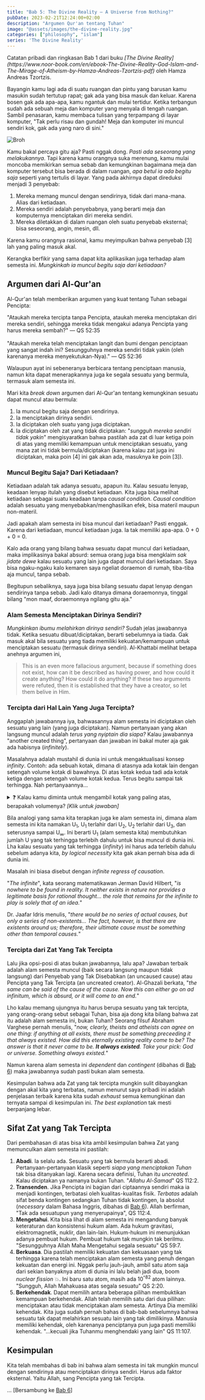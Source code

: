 ```yaml
---
title: "Bab 5: The Divine Reality — A Universe from Nothing?"
pubDate: 2023-02-21T12:24:00+02:00
description: "Argumen Qur'an tentang Tuhan"
image: "@assets/images/the-divine-reality.jpg"
categories: ["philosophy", "islam"]
series: 'The Divine Reality'
---
```


<Callout type="info">
  Catatan pribadi dan ringkasan Bab 1 dari buku <cite>[The Divine Reality](https://www.noor-book.com/en/ebook-The-Divine-Reality-God-Islam-and-The-Mirage-of-Atheism-by-Hamza-Andreas-Tzortzis-pdf)</cite> oleh Hamza Andreas Tzortzis.
</Callout>

Bayangin kamu lagi ada di suatu ruangan dan pintu yang barusan kamu masukin sudah tertutup rapat; gak ada yang bisa masuk dan keluar. Karena bosen gak ada apa-apa, kamu ngantuk dan mulai tertidur. Ketika terbangun sudah ada sebuah meja dan komputer yang menyala di tengah ruangan. Sambil penasaran, kamu membaca tulisan yang terpampang di layar komputer, "Tak perlu risau dan gundah! Meja dan komputer ini muncul sendiri kok, gak ada yang naro di sini."

![Broh](https://media3.giphy.com/media/v1.Y2lkPTc5MGI3NjExdWwzczMycGp4c2gxc205Y3J4bnh6eHhoZ2oxbXhjZGNhYTBiOWoydyZlcD12MV9pbnRlcm5hbF9naWZfYnlfaWQmY3Q9Zw/iHe7mA9M9SsyQ/giphy.gif)

Kamu bakal percaya gitu aja? Pasti nggak dong. _Pasti ada seseorang yang melakukannya_. Tapi karena kamu orangnya suka merenung, kamu mulai moncoba memikirkan semua sebab dan kemungkinan bagaimana meja dan komputer tersebut bisa berada di dalam ruangan, _apa betul ia ada begitu saja_ seperti yang tertulis di layar. Yang pada akhirnya dapat direduksi menjadi 3 penyebab:
1. Mereka memang muncul dengan sendirinya, tidak dari mana-mana. Alias dari ketiadaan.
1. Mereka sendiri adalah penyebabnya, yang berarti meja dan komputernya menciptakan diri mereka sendiri.
1. Mereka diletakkan di dalam ruangan oleh suatu penyebab eksternal; bisa seseorang, angin, mesin, dll.

Karena kamu orangnya rasional, kamu meyimpulkan bahwa penyebab <span class="blue">[3]</span> lah yang paling masuk akal.

Kerangka berfikir yang sama dapat kita aplikasikan juga terhadap alam semesta ini. _Mungkinkah ia muncul begitu saja dari ketiadaan?_

## Argumen dari Al-Qur'an

Al-Qur'an telah memberikan argumen yang kuat tentang Tuhan sebagai Pencipta:

<Verse>
  <Fragment slot="translation">
    "Ataukah mereka tercipta tanpa Pencipta, ataukah mereka menciptakan diri mereka sendiri, sehingga mereka tidak mengakui adanya Pencipta yang harus mereka sembah?" — QS 52:35<br /><br />
    "Ataukah mereka telah menciptakan langit dan bumi dengan penciptaan yang sangat indah ini? Sesungguhnya mereka sendiri tidak yakin (oleh karenanya mereka menyekutukan-Nya)." — QS 52:36
  </Fragment>
</Verse>

Walaupun ayat ini sebeneranya berbicara tentang penciptaan manusia, namun kita dapat menerapkannya juga ke segala sesuatu yang bermula, termasuk alam semesta ini.

Mari kita _break down_ argumen dari Al-Qur'an tentang kemungkinan sesuatu dapat muncul atau bermula:
1. Ia muncul begitu saja dengan sendirinya.
1. Ia menciptakan dirinya sendiri.
1. Ia diciptakan oleh suatu yang juga diciptakan.
1. Ia diciptakan oleh zat yang tidak diciptakan: "_sungguh mereka sendiri tidak yakin_" mengisyaratkan bahwa pastilah ada zat di luar ketiga poin di atas yang memiliki kemampuan untuk menciptakan sesuatu, yang mana zat ini tidak bermula/diciptakan (karena kalau zat juga ini diciptakan, maka poin <span class="blue">[4]</span> ini gak akan ada, masuknya ke poin <span class="blue">[3]</span>).

### Muncul Begitu Saja? Dari Ketiadaan?

Ketiadaan adalah tak adanya sesuatu, apapun itu. Kalau sesuatu lenyap, keadaan lenyap itulah yang disebut ketiadaan. Kita juga bisa melihat ketiadaan sebagai suatu keadaan tanpa _causal condition_. _Causal condition_ adalah sesuatu yang menyebabkan/menghasilkan efek, bisa materil maupun non-materil.

Jadi apakah alam semesta ini bisa muncul dari ketiadaan? Pasti enggak. Karena dari ketiadaan, muncul ketiadaan juga. Ia tak memiliki apa-apa. 0 + 0 + 0 = 0.

Kalo ada orang yang bilang bahwa sesuatu dapat muncul dari ketiadaan, maka implikasinya bakal absurd: semua orang juga bisa mengklaim _sak jidate dewe_ kalau sesuatu yang lain juga dapat muncul dari ketiadaan. Saya bisa ngaku-ngaku kalo kemaren saya ngeliat doraemon di rumah, tiba-tiba aja muncul, tanpa sebab.

Begitupun sebaliknya, saya juga bisa bilang sesuatu dapat lenyap dengan sendirinya tanpa sebab. Jadi kalo ditanya dimana doraemonnya, tinggal bilang "mon maaf, doraemonnya ngilang gitu aja."

### Alam Semesta Menciptakan Dirinya Sendiri?

_Mungkinkan ibumu melahirkan dirinya sendiri?_ Sudah jelas jawabannya tidak. Ketika sesuatu dibuat/diciptakan, berarti sebelumnya ia tiada. Gak masuk akal bila sesuatu yang tiada memiliki kekuatan/kemampuan untuk menciptakan sesuatu (termasuk dirinya sendiri). Al-Khattabi melihat betapa anehnya argumen ini,

> This is an even more fallacious argument, because if something does not exist, how can it be described as having power, and how could it create anything? How could it do anything? If these two arguments were refuted, then it is established that they have a creator, so let them belive in Him.

### Tercipta dari Hal Lain Yang Juga Tercipta?

Anggaplah jawabannya iya, bahwasannya alam semesta ini diciptakan oleh sesuatu yang lain (yang juga diciptakan). Namun pertanyaan yang akan langsung muncul adalah _terus yang nyiptain dia siapa?_ Kalau jawabannya "another created thing", pertanyaan dan jawaban ini bakal muter aja gak ada habisnya (_infinitely_).

Masalahnya adalah mustahil di dunia ini untuk mengaktualisasi konsep _infinity_. Contoh: ada sebuah kotak, dimana di atasnya ada kotak lain dengan setengah volume kotak di bawahnya. Di atas kotak kedua tadi ada kotak ketiga dengan setengah volume kotak kedua. Terus begitu sampai tak terhingga. Nah pertanyaannya...

<details>
  <summary>❓ Kalau kamu diminta untuk mengambil kotak yang paling atas, berapakah volumenya? <span style="font-weight: normal"><i>[Klik untuk jawaban]</i></span></summary>
  Jawabannya mustahil: kamu tak akan pernah bisa mengambil kotak teratas, karena kalau bisa ya namanya bukan "tak terhingga".
</details>

Bila analogi yang sama kita terapkan juga ke alam semesta ini, dimana alam semesta ini kita namakan U<sub>1</sub>, U<sub>1</sub> terlahir dari U<sub>2</sub>, U<sub>2</sub> terlahir dari U<sub>3</sub>, dan seterusnya sampai U<sub>∞</sub>. Ini berarti U<sub>1</sub> (alam semesta kita) membutuhkan jumlah U yang tak terhingga terlebih dahulu untuk bisa muncul di dunia ini. Lha kalau sesuatu yang tak terhingga (_infinity_) ini harus ada terlebih dahulu sebelum adanya kita, _by logical necessity_ kita gak akan pernah bisa ada di dunia ini.

Masalah ini biasa disebut dengan _infinite regress of causation_.

"_The infinite_", kata seorang matematikawan Jerman David Hilbert, "_is nowhere to be found in reality. It neither exists in nature nor provides a legitimate basis for rational thought... the role that remains for the infinite to play is solely that of an idea._"

Dr. Jaafar Idris menulis, "_there would be no series of actual causes, but only a series of non-existents... The fact, however, is that there are existents around us; therefore, their ultimate cause must be something other than temporal causes._"

### Tercipta dari Zat Yang Tak Tercipta

Lalu jika opsi-posi di atas bukan jawabannya, lalu apa? Jawaban terbaik adalah alam semesta muncul (baik secara langsung maupun tidak langsung) dari Penyebab yang Tak Disebabkan (an uncaused cause) atau Pencipta yang Tak Tercipta (an uncreated creator). Al-Ghazali berkata, "_the same can be said of the cause of the cause. Now this can either go on ad infinitum, which is absurd, or it will come to an end._"

Lho kalau memang ujungnya itu harus berupa sesuatu yang tak tercipta, yang orang-orang sebut sebagai Tuhan, bisa aja dong kita bilang bahwa zat itu adalah alam semesta ini, bukan Tuhan? Seorang filsuf Abraham Varghese pernah menulis, "_now, clearly, theists and atheists can agree on one thing: if anything at all exists, there must be something preceeding it that always existed. How did this eternally existing reality come to be? The answer is that it never came to be. **It always existed**. Take your pick: God or universe. Something always existed._"

Namun karena alam semesta ini _dependent_ dan _contingent_ (dibahas di [Bab 6]) maka jawabannya sudah pasti bukan alam semesta.

Kesimpulan bahwa ada Zat yang tak tercipta mungkin sulit dibayangkan dengan akal kita yang terbatas, namun menurut saya pribadi ini adalah penjelasan terbaik karena kita sudah _exhaust_ semua kemungkinan dan ternyata sampai di kesimpulan ini. _The best explanation_ tak mesti berpanjang lebar.

## Sifat Zat yang Tak Tercipta

Dari pembahasan di atas bisa kita ambil kesimpulan bahwa Zat yang memunculkan alam semesta ini pastilah:
1. **Abadi**. Ia selalu ada. Sesuatu yang tak bermula berarti abadi. Pertanyaan-pertanyaan klasik seperti _siapa yang menciptakan Tuhan_ tak bisa ditanyakan lagi. Karena secara definisi, Tuhan itu _uncreated_. Kalau diciptakan ya namanya bukan Tuhan. "_Allahu Al-Ṡamad_" QS 112:2.
2. **Transenden**. Jika Pencipta ini bagian dari ciptaannya sendiri maka ia menjadi kontingen, terbatasi oleh kualitas-kualitas fisik. _Terbatas_ adalah sifat benda kontingen sedangkan Tuhan tidak kontingen, Ia absolut (_necessary_ dalam Bahasa Inggris, dibahas di [Bab 6]). Allah berfirman, "Tak ada sesuatupun yang menyerupainya", QS 112:4.
3. **Mengetahui**. Kita bisa lihat di alam semesta ini mengandung banyak keteraturan dan konsistensi hukum alam. Ada hukum gravitasi, elektromagnetik, nuklir, dan lain-lain. Hukum-hukum ini menunjukkan adanya pembuat hukum. Pembuat hukum tak mungkin tak berilmu. "Sesungguhnya Allah Maha Mengetahui segala sesuatu" QS 59:7.
4. **Berkuasa**. Dia pastilah memiliki kekuatan dan kekuasaan yang tak terhingga karena telah menciptakan alam semesta yang penuh dengan kekuatan dan energi ini. Nggak perlu jauh-jauh, ambil satu atom saja dari sekian banyaknya atom di dunia ini lalu belah jadi dua, boom _nuclear fission_ 💥. Ini baru satu atom, masih ada 10<sup>^82</sup> atom lainnya. "Sungguh, Allah Mahakuasa atas segala sesuatu" QS 2:20.
5. **Berkehendak**. Dapat memilih antara beberapa pilihan membuktikan kemampuan berkehendak. Allah telah memilih satu dari dua pilihan: menciptakan atau tidak menciptakan alam semesta. Artinya Dia memiliki kehendak. Kita juga sudah pernah bahas di bab-bab sebelumnya bahwa sesuatu tak dapat melahirkan sesuatu lain yang tak dimilikinya. Manusia memiliki kehendak, oleh karenanya penciptanya pun juga pasti memiliki kehendak. "...kecuali jika Tuhanmu menghendaki yang lain" QS 11:107.

## Kesimpulan

Kita telah membahas di bab ini bahwa alam semesta ini tak mungkin muncul dengan sendirinya atau menciptakan dirinya sendiri. Harus ada faktor eksternal. Yaitu Allah, sang Pencipta yang tak Tercipta.

... [Bersambung ke [Bab 6]]

[Bab 6]: /blog/bab-6-the-divine-reality

<style>{`
.iframe__container {
  position: relative;
  width: 100%;
  overflow: hidden;
  padding-top: 52%;
}

.iframe__responsive {
  position: absolute;
  top: 0;
  left: 0;
  bottom: 0;
  right: 0;
  width: 100%;
  height: 100%;
  border: none;
}

p > img {
  display: block;
  margin: auto;
}
`}</style>
